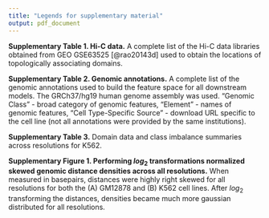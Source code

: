 ```yaml
---
title: "Legends for supplementary material"
output: pdf_document
---
```


**Supplementary Table 1. Hi-C data.** A complete list of the Hi-C data libraries obtained from GEO GSE63525 [@rao20143d] used to obtain the locations of topologically associating domains.

**Supplementary Table 2. Genomic annotations.** A complete list of the genomic annotations used to build the feature space for all downstream models. The GRCh37/hg19 human genome assembly was used. "Genomic Class" - broad category of genomic features, "Element" - names of genomic features, "Cell Type-Specific Source" - download URL specific to the cell line (not all annotations were provided by the same institutions). 

**Supplementary Table 3.** Domain data and class imbalance summaries across resolutions for K562.

**Supplementary Figure 1. Performing $log_{2}$ transformations normalized skewed genomic distance densities across all resolutions.** When measured in basepairs, distances were highly right skewed for all resolutions for both the (A) GM12878 and (B) K562 cell lines. After $log_{2}$ transforming the distances, densities became much more gaussian distributed for all resolutions. 

